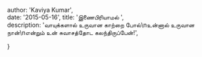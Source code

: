 author: 'Kaviya Kumar',  
date: '2015-05-16',  title: 'இணைபிரியாமல் ',  
description:    'வாயுக்களால் உருவான காற்றை போல்\nஉன்னால் உருவான நான்\nஎன்றும் உன் சுவாசத்தோட கலந்திருப்பேன்!',

}
